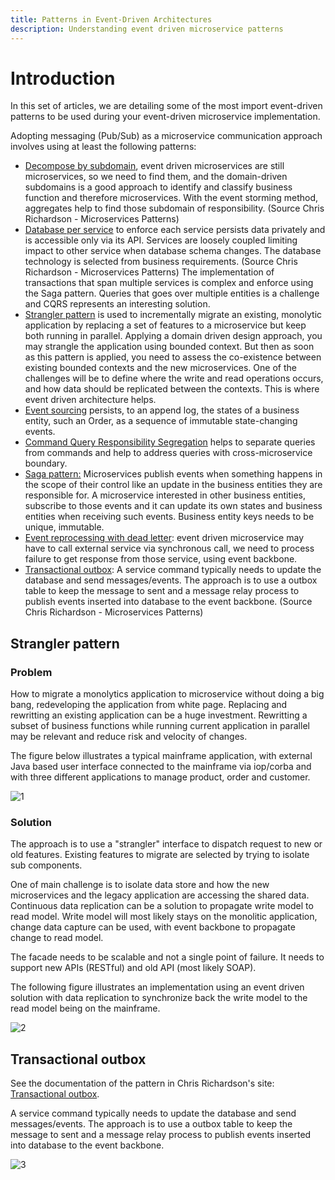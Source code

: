 ```yaml
---
title: Patterns in Event-Driven Architectures
description: Understanding event driven microservice patterns
---
```


# Introduction

In this set of articles, we are detailing some of the most import event-driven patterns to be used during your event-driven microservice implementation.

Adopting messaging (Pub/Sub) as a microservice communication approach involves using at least the following patterns:

* [Decompose by subdomain](https://microservices.io/patterns/decomposition/decompose-by-subdomain.html), event driven
microservices are still microservices, so we need to find them, and the domain-driven subdomains is a good approach to identify and classify business
function and therefore microservices. With the event storming method, aggregates help to find those subdomain of responsibility. (Source Chris Richardson - Microservices Patterns)
* [Database per service](https://microservices.io/patterns/data/database-per-service.html) to enforce each service persists data privately and is accessible only via its API.
Services are loosely coupled limiting impact to other service when database schema changes. The database technology is selected from business requirements. (Source Chris Richardson - Microservices Patterns)
The implementation of transactions that span multiple services is complex and enforce using the Saga pattern. Queries that goes over multiple entities is a challenge and CQRS represents an interesting solution.
* [Strangler pattern](#strangler-pattern) is used to incrementally migrate an existing, monolytic application by replacing a set of features to a microservice but keep both running in parallel.
Applying a domain driven design approach, you may strangle the application using bounded context. But then as soon as this pattern is applied, you need to assess the co-existence between
existing bounded contexts and the new microservices. One of the challenges will be to define where the write and read operations occurs, and how data should be replicated between the contexts.
This is where event driven architecture helps.
* [Event sourcing](./event-sourcing/) persists, to an append log, the states of a business entity, such an Order, as a sequence of immutable state-changing events.
* [Command Query Responsibility Segregation](./cqrs/) helps to separate queries from commands and help to address queries with cross-microservice boundary.
* [Saga pattern:](./saga/) Microservices publish events when something happens in the scope of their control like an update in the business entities they are responsible for. A microservice interested in other business entities, subscribe to those events and it can update its own states and business entities when receiving such events. Business entity keys needs to be unique, immutable.
* [Event reprocessing with dead letter](./dlq/): event driven microservice may have to call external service via synchronous call, we need to process failure to get response from those service, using event backbone.
* [Transactional outbox](#transactional-outbox): A service command typically needs to update the database and send messages/events. 
The approach is to use a outbox table to keep the message to sent and a message relay process to publish events inserted into database to the event backbone. (Source Chris Richardson - Microservices Patterns)


## Strangler pattern

### Problem

How to migrate a monolytics application to microservice without doing a big bang, redeveloping the application from white page. Replacing and rewritting an existing application can be a huge investment. Rewritting a subset of business functions while running current application in parallel may be relevant and reduce risk and velocity of changes.

The figure below illustrates a typical mainframe application, with external Java based user interface connected to the mainframe via iop/corba and with three different applications to manage product, order and customer.

![1](./images/strangler.png)

### Solution

The approach is to use a "strangler" interface to dispatch request to new or old features. Existing features to migrate are selected by trying to isolate sub components.

One of main challenge is to isolate data store and how the new microservices and the legacy application are accessing the shared data. Continuous data replication can be a solution to propagate write model to read model. Write model will most likely stays on the monolitic application, change data capture can be used, with event backbone to propagate change to read model.

The facade needs to be scalable and not a single point of failure. It needs to support new APIs (RESTful) and old API (most likely SOAP).

The following figure illustrates an implementation using an event driven solution with data replication to synchronize back the write model to the read model being on the mainframe.

![2](./images/strangler-2.png)

## Transactional outbox

See the documentation of the pattern in Chris Richardson's site: [Transactional outbox](https://microservices.io/patterns/data/transactional-outbox.html).

A service command typically needs to update the database and send messages/events. The approach is to use a outbox table to keep the message to sent and a message relay process to publish events inserted into database to the event backbone.

![3](./images/outbox.png)
